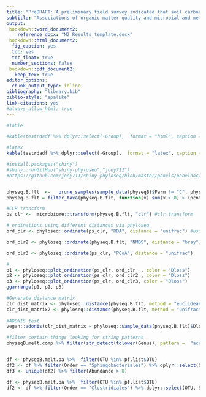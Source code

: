 ```yaml
---
title: "PreDRAFT: A preliminary field survey indicated that soil carbon quality is a driver for the microbial trait of soils to biodegrade persistant organic pollutants"
subtitle: "Associations of organic matter quality and microbial and metabolic diversity to long term dieldrin loss"
output: 
 bookdown::word_document2:
    reference_docx: "M2_Results_template.docx"
 bookdown::html_document2:
  fig_caption: yes
  toc: yes
  toc_float: true
  number_sections: false
 bookdown::pdf_document2:
   keep_tex: true
editor_options: 
  chunk_output_type: inline
bibliography: "library.bib"
biblio-style: "apalike"
link-citations: yes
#always_allow_html: true
---
```


```r
#Table

#kable(testrdadf %>% dplyr::select(-Group),  format = "html", caption = "Results of separate ANOVA like permutation tests for each constraining variable using 999 permutation of a pseudoF statistic.", digits = 2 ) %>% kable_styling(full_width = F, position = "left",bootstrap_options = c( "condensed"), font_size = 11 ) %>%  pack_rows("Bacteria", start_row = 1, end_row = 4) %>% pack_rows("Fungi", 5, 8) %>% pack_rows("Enzyme-encoding genes", 9, 12) 

#latex
kable(testrdadf %>% dplyr::select(-Group),  format = "latex", caption = "Results of separate ANOVA like permutation tests for each constraining variable using 999 permutation of a pseudoF statistic.", digits = 2 ) %>% kable_styling(full_width = F, position = "left",bootstrap_options = c( "condensed"), font_size = 11 ) %>%  pack_rows("Bacteria", start_row = 1, end_row = 4) %>% pack_rows("Fungi", 5, 8) %>% pack_rows("Enzyme-encoding genes", 9, 12) 

#install.packages("shiny")
#shiny::runGitHub("shiny-phyloseq","joey711")
#https://github.com/joey711/shiny-phyloseq/blob/master/panels/paneldoc/data.md


physeq.B.flt  <-   prune_samples(sample_data(physeqB)$Farm != "C", physeqB)
physeq.B.flt = filter_taxa(physeq.B.flt, function(x) sum(x > 0) > (pcnt*length(x)), TRUE) #must be present in x percent of samples

#CLR transform 
ps_clr <-  microbiome::transform(physeq.B.flt, "clr") #clr transform

# ordinations using different distances via phyloseq
ord_clr <- phyloseq::ordinate(ps_clr, "RDA", distance = "unifrac") #using any difference here gives the same result.

ord_clr2 <- phyloseq::ordinate(physeq.B.flt, "NMDS", distance = "bray")

ord_clr3 <- phyloseq::ordinate(ps_clr, "PCoA", distance = "unifrac")

# 
p1 <- phyloseq::plot_ordination(ps_clr, ord_clr  , color = "Dloss")
p2 <- phyloseq::plot_ordination(ps_clr, ord_clr2 , color = "Dloss") 
p3 <- phyloseq::plot_ordination(ps_clr, ord_clr3, color = "Dloss") 
ggarrange(p1, p2, p3)

#Generate distance matrix 
clr_dist_matrix <- phyloseq::distance(physeq.B.flt, method = "euclidean") 
clr_dist_matrix2 <- phyloseq::distance(physeq.B.flt, method = "unifrac") 
 
#ADONIS test 
vegan::adonis(clr_dist_matrix ~ phyloseq::sample_data(physeq.B.flt)$Dloss_fct2)

#filter certain things looking for string patterns
physeqB.melt.comp %>% filter(str_detect(tolower(Genus), pattern =  "ace"))


df <- physeqB.melt.pa %>%  filter(OTU %in% pf.list$OTU)
df2 <- df %>% filter(Order == "Sphingobacteriales") %>% dplyr::select(OTU, Sample, Abundance, Class, Order, Family,Genus, Species) %>% filter(Abundance > 0)
df3 <- unique(df2) %>% filter(Abundance > 0)

df <- physeqB.melt.pa %>%  filter(OTU %in% pf.list$OTU)
df2 <- df %>% filter(Order == "Clostridiales") %>% dplyr::select(OTU, Sample, Abundance, Class, Order, Family,Genus, Species) %>% filter(Abundance > 0)


```
